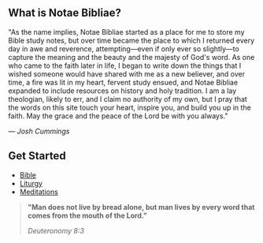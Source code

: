 <Initial text="Notae Bibliae"/>

## What is Notae Bibliae?

"As the name implies, Notae Bibliae started as a place for me to store my Bible study notes, but over time became the place to which I returned every day in awe and reverence, attempting—even if only ever so slightly—to capture the meaning and the beauty and the majesty of God's word. As one who came to the faith later in life, I began to write down the things that I wished someone would have shared with me as a new believer, and over time, a fire was lit in my heart, fervent study ensued, and Notae Bibliae expanded to include resources on history and holy tradition. I am a lay theologian, likely to err, and I claim no authority of my own, but I pray that the words on this site touch your heart, inspire you, and build you up in the faith. May the grace and the peace of the Lord be with you always."

*— Josh Cummings*

## Get Started

* [Bible](/bible)
* [Liturgy](/liturgy)
* [Meditations](/meditations)

> **"Man does not live by bread alone, but man lives by every word that comes from the mouth of the Lord."**
>
> <cite>Deuteronomy 8:3</cite>
